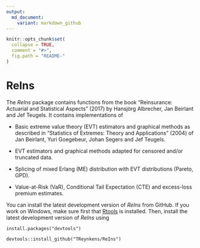 ```yaml
---
output:
  md_document:
    variant: markdown_github
---
```


<!-- README.md is generated from README.Rmd. Please edit that file -->

```r
knitr::opts_chunk$set(
  collapse = TRUE,
  comment = "#>",
  fig.path = "README-"
)
```

# ReIns

The *ReIns* package contains functions from the book "Reinsurance: Actuarial and Statistical Aspects" (2017) by Hansjörg Albrecher, Jan Beirlant and Jef Teugels.
It contains implementations of

* Basic extreme value theory (EVT) estimators and graphical methods as described in "Statistics of Extremes: Theory and Applications" (2004) of Jan Beirlant, Yuri Goegebeur, Johan Segers and Jef Teugels.

* EVT estimators and graphical methods adapted for censored and/or truncated data.

* Splicing of mixed Erlang (ME) distribution with EVT distributions (Pareto, GPD).

* Value-at-Risk (VaR), Conditional Tail Expectation (CTE) and excess-loss premium estimates.

You can install the latest development version of *ReIns* from GitHub. If you work on Windows, make sure first that [Rtools](https://cran.r-project.org/bin/windows/Rtools/) is installed. Then, install the latest development version of *ReIns* using

```
install.packages("devtools")

devtools::install_github("TReynkens/ReIns")
```


